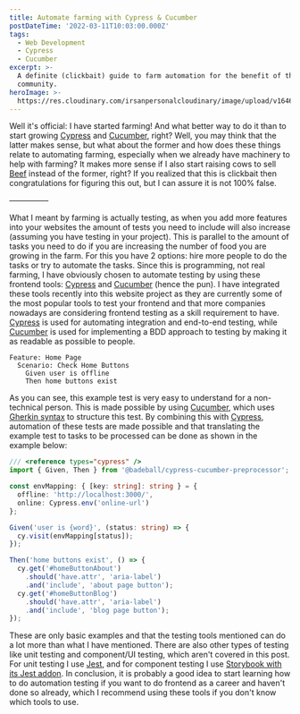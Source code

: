 ```yaml
---
title: Automate farming with Cypress & Cucumber
postDateTime: '2022-03-11T10:03:00.000Z'
tags:
  - Web Development
  - Cypress
  - Cucumber
excerpt: >-
  A definite (clickbait) guide to farm automation for the benefit of the
  community.
heroImage: >-
  https://res.cloudinary.com/irsanpersonalcloudinary/image/upload/v1646990972/cucumbers_yiy5hz.jpg
---
```


Well it's official: I have started farming! And what better way to do it than to start growing [Cypress](https://www.cypress.io/) and [Cucumber](https://cucumber.io/), right? Well, you may think that the latter makes sense, but what about the former and how does these things relate to automating farming, especially when we already have machinery to help with farming? It makes more sense if I also start raising cows to sell [Beef](https://www.beeflang.org/) instead of the former, right? If you realized that this is clickbait then congratulations for figuring this out, but I can assure it is not 100% false.

—————

What I meant by farming is actually testing, as when you add more features into your websites the amount of tests you need to include will also increase (assuming you have testing in your project). This is parallel to the amount of tasks you need to do if you are increasing the number of food you are growing in the farm. For this you have 2 options: hire more people to do the tasks or try to automate the tasks. Since this is programming, not real farming, I have obviously chosen to automate testing by using these frontend tools: [Cypress](https://www.cypress.io/) and [Cucumber](https://cucumber.io/) (hence the pun). I have integrated these tools recently into this website project as they are currently some of the most popular tools to test your frontend and that more companies nowadays are considering frontend testing as a skill requirement to have. [Cypress](https://www.cypress.io/) is used for automating integration and end-to-end testing, while [Cucumber](https://cucumber.io/) is used for implementing a BDD approach to testing by making it as readable as possible to people.

```
Feature: Home Page
  Scenario: Check Home Buttons
    Given user is offline
    Then home buttons exist
```

As you can see, this example test is very easy to understand for a non-technical person. This is made possible by using [Cucumber](https://cucumber.io/), which uses [Gherkin syntax](https://cucumber.io/docs/gherkin/reference/) to structure this test. By combining this with [Cypress](https://www.cypress.io/), automation of these tests are made possible and that translating the example test to tasks to be processed can be done as shown in the example below:

```typescript
/// <reference types="cypress" />
import { Given, Then } from '@badeball/cypress-cucumber-preprocessor';

const envMapping: { [key: string]: string } = {
  offline: 'http://localhost:3000/',
  online: Cypress.env('online-url')
};

Given('user is {word}', (status: string) => {
  cy.visit(envMapping[status]);
});

Then('home buttons exist', () => {
  cy.get('#homeButtonAbout')
    .should('have.attr', 'aria-label')
    .and('include', 'about page button');
  cy.get('#homeButtonBlog')
    .should('have.attr', 'aria-label')
    .and('include', 'blog page button');
});
```

These are only basic examples and that the testing tools mentioned can do a lot more than what I have mentioned. There are also other types of testing like unit testing and component/UI testing, which aren't covered in this post. For unit testing I use [Jest](https://jestjs.io/), and for component testing I use [Storybook with its Jest addon](https://storybook.js.org/docs/react/writing-tests/introduction). In conclusion, it is probably a good idea to start learning how to do automation testing if you want to do frontend as a career and haven't done so already, which I recommend using these tools if you don't know which tools to use.
